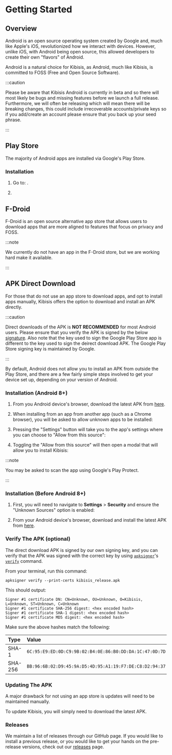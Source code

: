 # Getting Started


<!-- components -->

<!-- images -->

<TOCInline
  maxHeadingLevel={4}
  toc={toc}
/>

## Overview

Android is an open source operating system created by Google and, much like Apple's iOS, revolutionized how we interact with devices. However, unlike iOS, with Android being open source, this allowed developers to create their own "flavors" of Android.

Android is a natural choice for Kibisis, as Android, much like Kibisis, is committed to FOSS (Free and Open Source Software).

:::caution

Please be aware that Kibisis Android is currently in beta and so there will most likely be bugs and missing features before we launch a full release. Furthermore, we will often be releasing which will mean there will be breaking changes, this could include irrecoverable accounts/private keys so if you add/create an account please ensure that you back up your seed phrase.

:::

## Play Store

The majority of Android apps are installed via Google's Play Store.

### Installation

1. Go to: .

2.

## F-Droid

F-Droid is an open source alternative app store that allows users to download apps that are more aligned to features that focus on privacy and FOSS.

:::note

We currently do not have an app in the F-Droid store, but we are working hard make it available.

:::

## APK Direct Download

For those that do not use an app store to download apps, and opt to install apps manually, Kibisis offers the option to download and install an APK directly.

:::caution

Direct downloads of the APK is **NOT RECOMMENDED** for most Android users. Please ensure that you verify the APK is signed by the below [signature](#verify-the-apk-optional). Also note that the key used to sign the Google Play Store app is different to the key used to sign the deirect download APK. The Google Play Store signing key is maintained by Google.

:::

By default, Android does not allow you to install an APK from outside the Play Store, and there are a few fairly simple steps involved to get your device set up, depending on your version of Android.

### Installation (Android 8+)

1. From you Android device's browser, download the latest APK from [here](https://github.com/kibis-is/mobile-app/releases/latest/download/kibisis_release.apk).

2. When installing from an app from another app (such as a Chrome browser), you will be asked to allow unknown apps to be installed:

<CenteredImage
  label="A screenshot on an Android device showing a warning message to allow apps to be installed from source"
  maxWidth="400px"
  src={installFromSourceImage}
/>

3. Pressing the "Settings" button will take you to the app's settings where you can choose to "Allow from this source":

<CenteredImage
  label="A screenshot on an Android device showing the option to allow apps to be installed from the source (Chrome)"
  maxWidth="400px"
  src={allowFromSourceImage}
/>

4. Toggling the "Allow from this source" will then open a modal that will allow you to install Kibisis:

<CenteredImage
  label="A screenshot on an Android device showing the option to install Kibisis"
  maxWidth="400px"
  src={installKibisisImage}
/>

:::note

You may be asked to scan the app using Google's Play Protect.

:::

### Installation (Before Android 8+)

1. First, you will need to navigate to **Settings** > **Security** and ensure the "Unknown Sources" option is enabled:

<CenteredImage
  label="A screenshot on an Android device showing the unknown sources option enabled"
  maxWidth="400px"
  src={allowUnknownSourcesImage}
/>

2. From your Android device's browser, download and install the latest APK from [here](https://github.com/kibis-is/mobile-app/releases/latest/download/kibisis_release.apk).

### Verify The APK (optional)

The direct download APK is signed by our own signing key, and you can verify that the APK was signed with the correct key by using [`apksigner`](https://developer.android.com/tools/apksigner)'s [`verify`](https://developer.android.com/tools/apksigner#options-verify) command.

From your terminal, run this command:
```shell
apksigner verify --print-certs kibisis_release.apk
```

This should output:
```shell
Signer #1 certificate DN: CN=Unknown, OU=Unknown, O=Kibisis, L=Unknown, ST=Unknown, C=Unknown
Signer #1 certificate SHA-256 digest: <hex encoded hash>
Signer #1 certificate SHA-1 digest: <hex encoded hash>
Signer #1 certificate MD5 digest: <hex encoded hash>
```

Make sure the above hashes match the following:

| Type    | Value                                                                                             |
|:--------|:--------------------------------------------------------------------------------------------------|
| SHA-1   | `6C:95:E9:ED:0D:C9:9B:02:B4:0E:86:B0:DD:DA:1C:47:0D:7D:EF:73`                                     |
| SHA-256 | `BB:96:6B:02:D9:45:9A:D5:4D:95:A1:19:F7:DE:C8:D2:94:37:BB:12:7E:E4:58:4F:ED:86:42:45:80:4D:46:EC` |

### Updating The APK

A major drawback for not using an app store is updates will need to be maintained manually.

To update Kibisis, you will simply need to download the latest APK.

### Releases

We maintain a list of releases through our GitHub page. If you would like to install a previous release, or you would like to get your hands on the pre-release versions, check out our [releases](https://github.com/kibis-is/mobile-app/releases) page.
